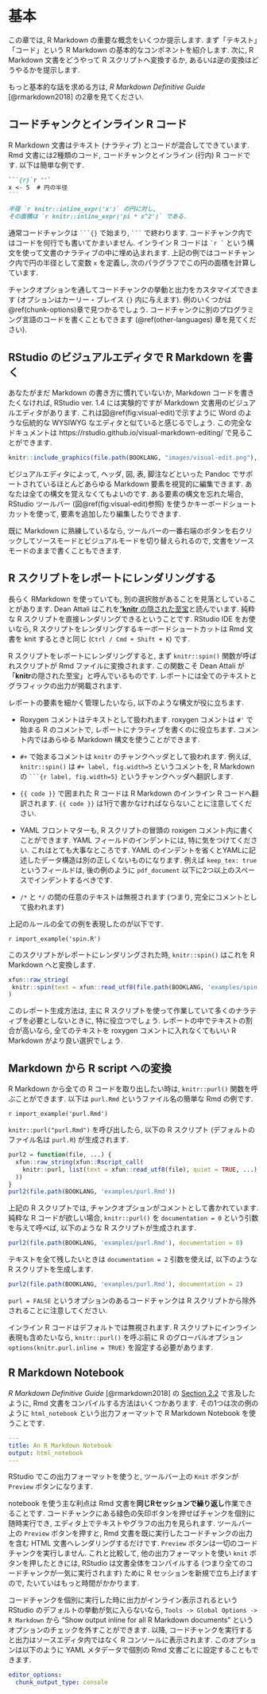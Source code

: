# 基本 {#basics}

この章では, R Markdown の重要な概念をいくつか提示します. まず「テキスト」「コード」という R Markdown の基本的なコンポネントを紹介します. 次に, R Markdown 文書をどうやって R スクリプトへ変換するか, あるいは逆の変換はどうやるかを提示します.

もっと基本的な話を求める方は, _R Markdown Definitive Guide_ [@rmarkdown2018] の2章を見てください.

## コードチャンクとインライン R コード {#r-code}

R Markdown 文書はテキスト (ナラティブ) とコードが混合してできています. Rmd 文書には2種類のコード, コードチャンク\index{こーどちゃんく@コードチャンク}とインライン (行内) R コードです. 以下は簡単な例です.

````md
```{r}`r ''`
x <- 5  # 円の半径
```

半径 `r knitr::inline_expr('x')` の円に対し,
その面積は `r knitr::inline_expr('pi * x^2')` である.
````

通常コードチャンクは ```` ```{}```` で始まり, ```` ``` ```` で終わります. コードチャンク内ではコードを何行でも書いてかまいません. インライン R コードは `` `r ` `` という構文を使って文書のナラティブの中に埋め込まれます. 上記の例ではコードチャンク内で円の半径として変数 `x` を定義し, 次のパラグラフでこの円の面積を計算しています.

チャンクオプションを通してコードチャンクの挙動と出力をカスタマイズできます (オプションはカーリー・ブレイス `{}` 内に与えます). 例のいくつかは\@ref(chunk-options)章で見つかるでしょう. コードチャンクに別のプログラミング言語のコードを書くこともできます (\@ref(other-languages) 章を見てください).

## RStudio のビジュアルエディタで R Markdown を書く {#rstudio-visual}

あなたがまだ Markdown の書き方に慣れていないか, Markdown コードを書きたくなければ, RStudio\index{RStudio} ver. 1.4 には実験的ですが Markdown 文書用のビジュアルエディタがあります. これは図\@ref(fig:visual-edit)で示すように Word のような伝統的な WYSIWYG なエディタと似ていると感じるでしょう. この完全なドキュメントは https://rstudio.github.io/visual-markdown-editing/ で見ることができます.

```r
knitr::include_graphics(file.path(BOOKLANG, "images/visual-edit.png"), dpi = NA)
```

ビジュアルエディタによって, ヘッダ, 図, 表, 脚注などといった Pandoc でサポートされているほとんどあらゆる Markdown 要素を視覚的に編集できます. あなたは全ての構文を覚えなくてもよいのです. ある要素の構文を忘れた場合, RStudio ツールバー (図\@ref(fig:visual-edit)参照) を使うかキーボードショートカットを使って, 要素を追加したり編集したりできます.

既に Markdown に熟練しているなら, ツールバーの一番右端のボタンを右クリックしてソースモードとビジュアルモードを切り替えられるので, 文書をソースモードのままで書くこともできます.

## R スクリプトをレポートにレンダリングする {#spin}

長らく RMarkdown を使っていても, 別の選択肢があることを見落としていることがあります. Dean Attali はこれを["**knitr** の隠された至宝](https://deanattali.com/2015/03/24/knitrs-best-hidden-gem-spin/)と読んでいます. 純粋な R スクリプトを直接レンダリングできるということです. RStudio IDE をお使いなら, R スクリプトをレンダリングするキーボードショートカットは Rmd 文書を knit するときと同じ (`Ctrl / Cmd + Shift + K`) です.

R スクリプトをレポートにレンダリングすると, まず `knitr::spin()`\index{knitr!spin()} 関数が呼ばれスクリプトが Rmd ファイルに変換されます. この関数こそ Dean Attali が「**knitr**の隠された至宝」と呼んでいるものです. レポートには全てのテキストとグラフィックの出力が掲載されます.

レポートの要素を細かく管理したいなら, 以下のような構文が役に立ちます.

- Roxygen コメントはテキストとして扱われます. roxygen コメントは `#'` で始まる R のコメントで, レポートにナラティブを書くのに役立ちます. コメント内ではあらゆる Markdown 構文を使うことができます.

- `#+` で始まるコメントは `knitr` のチャンクヘッダとして扱われます. 例えば, `knitr::spin()` は `#+ label, fig.width=5` というコメントを, R Markdown の ```` ```{r label, fig.width=5}```` というチャンクヘッダへ翻訳します.

- `{{ code }}` で囲まれた R コードは R Markdown のインライン R コードへ翻訳されます. `{{ code }}` は1行で書かなければならないことに注意してください.

- YAML\index{YAML} フロントマターも, R スクリプトの冒頭の roxigen コメント内に書くことができます. YAML フィールドのインデントには, 特に気をつけてください. これはとても大事なところです. YAML のインデントを省くとYAMLに記述したデータ構造は別の正しくないものになります. 例えば `keep_tex: true` というフィールドは, 後の例のように `pdf_document` 以下に2つ以上のスペースでインデントするべきです.

- `/*` と `*/` の間の任意のテキストは無視されます (つまり, 完全にコメントとして扱われます)

上記のルールの全ての例を表現したのが以下です.

`r import_example('spin.R')`

このスクリプトがレポートにレンダリングされた時, `knitr::spin()` はこれを R Markdown へと変換します.

```r
xfun::raw_string(
 knitr::spin(text = xfun::read_utf8(file.path(BOOKLANG, 'examples/spin.R')), knit = FALSE)
)
```

このレポート生成方法は, 主に R スクリプトを使って作業していて多くのナラティブを必要としないときに, 特に役立つでしょう. レポートの中でテキストの割合が高いなら, 全てのテキストを roxygen コメントに入れなくてもいい R Markdown がより良い選択でしょう. 

## Markdown から R script への変換 {#purl}

R Markdown から全ての R コードを取り出したい時は, `knitr::purl()`\index{knitr!purl()} 関数を呼ぶことができます. 以下は `purl.Rmd` というファイル名の簡単な Rmd の例です.

`r import_example('purl.Rmd')`

`knitr::purl("purl.Rmd")` を呼び出したら, 以下の R スクリプト (デフォルトのファイル名は `purl.R`) が生成されます.

```r
purl2 = function(file, ...) {
  xfun::raw_string(xfun::Rscript_call(
    knitr::purl, list(text = xfun::read_utf8(file), quiet = TRUE, ...)
  ))
}
purl2(file.path(BOOKLANG, 'examples/purl.Rmd'))
```


上記の R スクリプトでは, チャンクオプションがコメントとして書かれています. 純粋な R コードが欲しい場合, `knitr::purl()` を `documentation = 0` という引数を与えて呼べば, 以下のような R スクリプトが生成されます.

```r
purl2(file.path(BOOKLANG, 'examples/purl.Rmd'), documentation = 0)
```

テキストを全て残したいときは `documentation = 2` 引数を使えば, 以下のような R スクリプトを生成します.

```r
purl2(file.path(BOOKLANG, 'examples/purl.Rmd'), documentation = 2)
```

`purl = FALSE` というオプションのあるコードチャンクは R スクリプトから除外されることに注意してください.

インライン R コードはデフォルトでは無視されます. R スクリプトにインライン表現も含めたいなら, `knitr::purl()` を呼ぶ前に R のグローバルオプション `options(knitr.purl.inline = TRUE)` を設定する必要があります.

## R Markdown Notebook {#notebook}

 _R Markdown Definitive Guide_ [@rmarkdown2018] の [Section 2.2](https://bookdown.org/yihui/rmarkdown/compile.html) で言及したように, Rmd 文書をコンパイルする方法はいくつかあります. その1つは次の例のように `html_notebook` という出力フォーマットで R Markdown Notebook を使うことです.

```yaml
---
title: An R Markdown Notebook
output: html_notebook
---
```

RStudio でこの出力フォーマットを使うと, ツールバー上の `Knit` ボタンが `Preview` ボタンになります.

notebook\index{RStudio!notebook} を使う主な利点は Rmd 文書を**同じRセッションで繰り返し**作業できることです. コードチャンクにある緑色の矢印ボタンを押せばチャンクを個別に随時実行でき, エディタ上でテキストやグラフの出力を見られます. ツールバー上の `Preview` ボタンを押すと, Rmd 文書を既に実行したコードチャンクの出力を含む HTML 文書へレンダリングするだけです. `Preview` ボタンは一切のコードチャンクを実行しません. これと比較して, 他の出力フォーマットを使い `knit` ボタンを押したときには, RStudio は文書全体をコンパイルする (つまり全てのコードチャンクが一気に実行されます) ために R セッションを新規で立ち上げますので, たいていはもっと時間がかかります.

コードチャンクを個別に実行した時に出力がインライン表示されるという RStudio のデフォルトの挙動が気に入らないなら, `Tools -> Global Options -> R Markdown` から "Show output inline for all R Markdown documents" というオプションのチェックを外すことができます. 以降, コードチャンクを実行すると出力はソースエディタ内ではなく R コンソールに表示されます. このオプションは以下のように YAML メタデータで個別の Rmd 文書ごとに設定することもできます.

```yaml
editor_options:
  chunk_output_type: console
```
